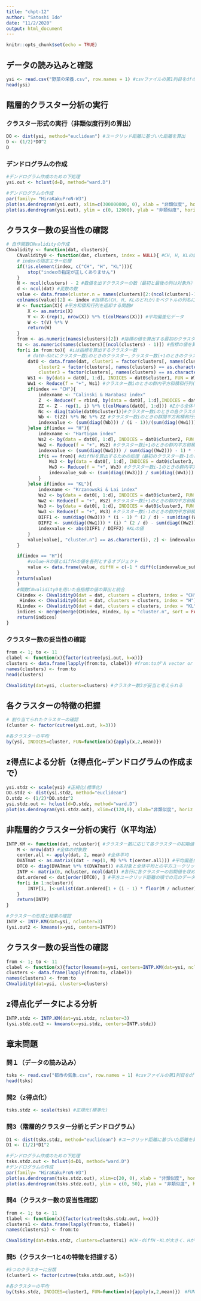 ```yaml
---
title: "chpt-12"
author: "Satoshi Ido"
date: "11/2/2020"
output: html_document
---
```


```r
knitr::opts_chunk$set(echo = TRUE)
```

## データの読み込みと確認
```r
ysi <- read.csv("野菜の栄養.csv", row.names = 1) #csvファイルの第1列目をdfの行名にする
head(ysi)
```
## 階層的クラスター分析の実行
### クラスター形式の実行（非類似度行列の算出）
```r
DO <- dist(ysi, method="euclidean") #ユークリッド距離に基づいた距離を算出
D <- (1/2)*DO^2
D
```

### デンドログラムの作成
```r
#デンドログラム作成のための下処理
ysi.out <- hclust(d=D, method="ward.D")

#デンドログラムの作成
par(family= "HiraKakuProN-W3")
plot(as.dendrogram(ysi.out), xlim=c(300000000, 0), xlab = "非類似度", horiz=TRUE, family= "HiraKakuProN-W3")
plot(as.dendrogram(ysi.out), ylim = c(0, 12000), ylab = "非類似度", horiz = FALSE, nodePar = list(lab.cex = 0.8, angle = 180, pch = NA), family="HiraKakuProN-W3")
```
## クラスター数の妥当性の確認
```r
# 自作関数CNvalidityの作成
CNvalidity <- function(dat, clusters){
	CNvalidity0 <- function(dat, clusters, index = NULL){ #CH, H, KLの値を個別に返却する関数CNvalidity0
	# indexの指定エラー処理
	if(!is.element(index, c("CH", "H", "KL"))){
		stop("indexの指定が正しくありません")
	}
	N <- ncol(clusters) - 2 #数値を出すクラスターの数（最初と最後の列は対象外）
	d <- ncol(dat) #変数の数
	value <- data.frame(cluster.n = names(clusters)[2:(ncol(clusters)-1)], numeric(N)) #指標の値を収めるためのオブジェクト
	colnames(value)[2] <- index #指標名(CH, H, KLのどれか)をベクトルの列名に与える
	W <- function(X){ #平方和積和行列を返却する関数W
		X <- as.matrix(X)
		V <- X-(rep(1, nrow(X)) %*% t(colMeans(X))) #平均偏差化データ
		W <- t(V) %*% V
		return(W)
	}
	from <- as.numeric(names(clusters)[2]) #指標の値を算出する最初のクラスター数
	to <- as.numeric(names(clusters)[(ncol(clusters) - 1)]) #指標の値を算出する最後のクラスター数
	for(i in from:to){　#iは指標を算出するクラスター数
		# dat0-datにクラスター数iのときのクラスター,クラスター数i+1のときのクラスター,クラスター数i-1のときのクラスターを列として加えたデータフレーム
		dat0 <- data.frame(dat, cluster1 = factor(clusters[, names(clusters) == as.character(i)]), 
			cluster2 = factor(clusters[, names(clusters) == as.character(i + 1)]), 
			cluster3 = factor(clusters[, names(clusters) == as.character(i - 1)]))
		Ws1 <- by(data = dat0[, 1:d], INDICES = dat0$cluster1, FUN = W) #クラスター数iのときの各クラスターの平方和積和行列のリスト
		Ww1 <- Reduce(f = "+", Ws1) #クラスター数iのときの群内平方和積和行列(各クラスターの平方和積和行列の和)
		if(index == "CH"){
			indexname <- "Calinski & Harabasz index"
			Z  <- Reduce(f = rbind, by(data = dat0[, 1:d],INDICES = dat0$cluster1, FUN = colMeans)) #クラスター数iのときの各クラスター平均を各行に持つ行列(i×d)
			ZZ <- Z - rep(1, i) %*% t(colMeans(dat0[, 1:d])) #Zから全体平均を減じた行列(i×d)
			Nc <- diag(table(dat0$cluster1))#クラスター数iのときの各クラスターの対象数を対角要素とする対角行列
			Wb <- t(ZZ) %*% Nc %*% ZZ #クラスター数iのときの群間平方和積和行列
			indexvalue <- (sum(diag((Wb))) / (i - 1))/(sum(diag((Ww1))) / (nrow(dat0) - i)) #CHの値
		}else if(index == "H"){
			indexname <- "Hartigan index"
			Ws2 <- by(data = dat0[, 1:d], INDICES = dat0$cluster2, FUN = W) #クラスター数i+1のときの各クラスターの平方和積和行列のリスト
			Ww2 <- Reduce(f = "+", Ws2) #クラスター数i+1のときの群内平方和積和行列(各クラスターの平方和積和行列の和)
			indexvalue <- (sum(diag((Ww1))) / sum(diag((Ww2))) - 1) * (nrow(dat0) - i - 1) #Hの値
			if(i == from){ #diffHを算出するための処理（最初のクラスター数-1のときのHの値）
				Ws3 <- by(data = dat0[, 1:d], INDICES = dat0$cluster3, FUN = W)#クラスター数i-1のときの各クラスターの平方和積和行列のリスト
				Ww3 <- Reduce(f = "+", Ws3) #クラスター数i-1のときの群内平方和積和行列(各クラスターの平方和積和行列の和)		
				indexvalue_sub <- (sum(diag((Ww3))) / sum(diag((Ww1))) - 1 ) * (nrow(dat0) - (i - 1) - 1) #diffHの値
			}
		}else if(index == "KL"){
			indexname <- "Krzanowski & Lai index"
			Ws2 <- by(data = dat0[, 1:d], INDICES = dat0$cluster2, FUN = W)　#クラスター数i+1のときの各クラスターの平方和積和行列のリスト
			Ww2 <- Reduce(f = "+", Ws2) #クラスター数i+1のときの群内平方和積和行列(各クラスターの平方和積和行列の和)
			Ws3 <- by(data = dat0[, 1:d], INDICES = dat0$cluster3, FUN = W)　#クラスター数i-1のときの各クラスターの平方和積和行列のリスト
			Ww3 <- Reduce(f = "+", Ws3) #クラスター数i-1のときの群内平方和積和行列(各クラスターの平方和積和行列の和)
			DIFF1 <- sum(diag((Ww3))) * (i - 1) ^ (2 / d) - sum(diag((Ww1))) * (i) ^ (2 / d) #KLの分子
			DIFF2 <- sum(diag((Ww1))) * (i) ^ (2 / d) - sum(diag((Ww2))) * (i + 1) ^ (2 / d) #KLの分母
			indexvalue <- abs(DIFF1 / DIFF2) #KLの値
		}		
		value[value[, "cluster.n"] == as.character(i), 2] <- indexvalue #指標の値の代入
	}

	if(index == "H"){
		#value-Hの値とdiffHの値を各列とするオブジェクト
		value <- data.frame(value, diffH = c(-1 * diff(c(indexvalue_sub, value[, index]))))
	}
	return(value)
	}
	#関数CNvalidity0を用いた各指標の値の算出と統合
	CHindex <- CNvalidity0(dat = dat, clusters = clusters, index = "CH") 
	 Hindex <- CNvalidity0(dat = dat, clusters = clusters, index = "H") 
	KLindex <- CNvalidity0(dat = dat, clusters = clusters, index = "KL")
	indices <- merge(merge(CHindex, Hindex, by = "cluster.n", sort = FALSE), KLindex, by = "cluster.n", sort = FALSE)
	return(indices)
}
```

### クラスター数の妥当性の確認
```r
from <- 1; to <- 11
clabel <- function(x){factor(cutree(ysi.out, k=x))}
clusters <- data.frame(lapply(from:to, clabel)) #from:toが'A vector or an object', clabelが'Function applied to each element of x'
names(clusters) <- from:to
head(clusters)

CNvalidity(dat=ysi, clusters=clusters) #クラスター数3が妥当と考えられる
```

## 各クラスターの特徴の把握
```r
# 割り当てられたクラスターの確認
(cluster <- factor(cutree(ysi.out, k=3)))

#各クラスターの平均
by(ysi, INDICES=cluster, FUN=function(x){apply(x,2,mean)})
```

## z得点による分析（z得点化~デンドログラムの作成まで）
```r
ysi.stdz <- scale(ysi) #正規化(標準化)
DO.stdz <- dist(ysi.stdz, method="euclidean")
D.stdz <- (1/2)*DO.stdz^2
ysi.stdz.out <- hclust(d=D.stdz, method="ward.D")
plot(as.dendrogram(ysi.stdz.out), xlim=c(120,0), xlab="非類似度", horiz = TRUE,family="HiraKakuProN-W3")
```

## 非階層的クラスター分析の実行（K平均法）
```r
INTP.KM <- function(dat, ncluster){ #クラスター数に応じて各クラスターの初期値となる値を返す関数
	M <- nrow(dat) #全体の対象数
	center.all <- apply(dat, 2, mean) #全体平均
	DVATmat <- as.matrix((dat - rep(1, M) %*% t(center.all))) #平均偏差化データ
	DTC0 <- diag(DVATmat %*% t(DVATmat)) #各対象と全体平均との平方ユークリッド距離
	INTP <- matrix(0, ncluster, ncol(dat)) #各行に各クラスターの初期値を収めるためのオブジェクト
	dat.ordered <- dat[order(DTC0), ] #平方ユークリッド距離の順での元のデータフレームの並べ替え
	for(i in 1:ncluster){
		INTP[i, ]<-unlist(dat.ordered[1 + (i - 1) * floor(M / ncluster), , drop = FALSE]) #初期値となる対象の観測値の代入
	}
	return(INTP)
}

#クラスターの形成と結果の確認
INTP <- INTP.KM(dat=ysi, ncluster=3)
(ysi.out2 <- kmeans(x=ysi, centers=INTP))
```

## クラスター数の妥当性の確認
```r
from <- 1; to <- 11
clabel <- function(x){factor(kmeans(x=ysi, centers=INTP.KM(dat=ysi, ncluster=x))$cluster)}
clusters <- data.frame(lapply(from:to, clabel))
names(clusters) <- from:to
CNvalidity(dat=ysi, clusters=clusters)
```

## z得点化データによる分析
```r
INTP.stdz <- INTP.KM(dat=ysi.stdz, ncluster=3)
(ysi.stdz.out2 <- kmeans(x=ysi.stdz, centers=INTP.stdz))
```

## 章末問題
### 問１（データの読み込み）
```r
tsks <- read.csv("都市の気象.csv", row.names = 1) #csvファイルの第1列目をdfの行名にする
head(tsks)
```
### 問2（z得点化）
```r
tsks.stdz <- scale(tsks) #正規化(標準化)
```
### 問3（階層的クラスター分析とデンドログラム）
```r
D1 <- dist(tsks.stdz, method="euclidean") #ユークリッド距離に基づいた距離を算出
D1 <- (1/2)*D1^2

#デンドログラム作成のための下処理
tsks.stdz.out <- hclust(d=D1, method="ward.D")
#デンドログラムの作成
par(family= "HiraKakuProN-W3")
plot(as.dendrogram(tsks.stdz.out), xlim=c(20, 0), xlab = "非類似度", horiz=TRUE, family= "HiraKakuProN-W3")
plot(as.dendrogram(tsks.stdz.out), ylim = c(0, 50), ylab = "非類似度", horiz = FALSE, nodePar = list(lab.cex = 0.8, angle = 180, pch = NA), family="HiraKakuProN-W3")
```
### 問4（クラスター数の妥当性確認）
```r
from <- 1; to <- 11
tlabel <- function(x){factor(cutree(tsks.stdz.out, k=x))}
clusters1 <- data.frame(lapply(from:to, tlabel))
names(clusters1) <- from:to

CNvalidity(dat=tsks.stdz, clusters=clusters1) #CH・diffH・KLが大きく、Hがやや小さいため、クラスター数5が妥当と考えられる
```

### 問5（クラスター1と4の特徴を把握する）
```r
#5つのクラスターに分類
(cluster1 <- factor(cutree(tsks.stdz.out, k=5)))

#各クラスターの平均
by(tsks.stdz, INDICES=cluster1, FUN=function(x){apply(x,2,mean)})　#FUNに自作関数を指定して，一気に出力
```

